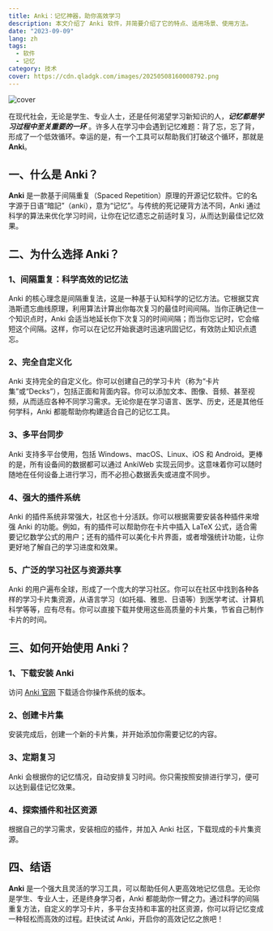 ```yaml
---
title: Anki：记忆神器，助你高效学习
description: 本文介绍了 Anki 软件，并简要介绍了它的特点、适用场景、使用方法。
date: "2023-09-09"
lang: zh
tags:
  - 软件
  - 记忆
category: 技术
cover: https://cdn.qladgk.com/images/20250508160008792.png
---
```



<Image
  src="https://cdn.qladgk.com/images/20250508160008792.png"
  alt="cover"
  width={999}
  height={527}
  isArticleImage={true}
/>

在现代社会，无论是学生、专业人士，还是任何渴望学习新知识的人，**_记忆都是学习过程中至关重要的一环_** 。许多人在学习中会遇到记忆难题：背了忘，忘了背，形成了一个低效循环。幸运的是，有一个工具可以帮助我们打破这个循环，那就是 **Anki**。

## 一、什么是 Anki？

**Anki** 是一款基于间隔重复（Spaced Repetition）原理的开源记忆软件。它的名字源于日语“暗記”（anki），意为“记忆”。与传统的死记硬背方法不同，Anki 通过科学的算法来优化学习时间，让你在记忆遗忘之前适时复习，从而达到最佳记忆效果。

## 二、为什么选择 Anki？

### 1、间隔重复：科学高效的记忆法

Anki 的核心理念是间隔重复法，这是一种基于认知科学的记忆方法。它根据艾宾浩斯遗忘曲线原理，利用算法计算出你每次复习的最佳时间间隔。当你正确记住一个知识点时，Anki 会适当地延长你下次复习的时间间隔；而当你忘记时，它会缩短这个间隔。这样，你可以在记忆开始衰退时迅速巩固记忆，有效防止知识点遗忘。

### 2、完全自定义化

Anki 支持完全的自定义化。你可以创建自己的学习卡片（称为“卡片集”或“Decks”），包括正面和背面内容。你可以添加文本、图像、音频、甚至视频，从而适应各种不同学习需求。无论你是在学习语言、医学、历史，还是其他任何学科，Anki 都能帮助你构建适合自己的记忆工具。

### 3、多平台同步

Anki 支持多平台使用，包括 Windows、macOS、Linux、iOS 和 Android。更棒的是，所有设备间的数据都可以通过 AnkiWeb 实现云同步。这意味着你可以随时随地在任何设备上进行学习，而不必担心数据丢失或进度不同步。

### 4、强大的插件系统

Anki 的插件系统非常强大，社区也十分活跃。你可以根据需要安装各种插件来增强 Anki 的功能。例如，有的插件可以帮助你在卡片中插入 LaTeX 公式，适合需要记忆数学公式的用户；还有的插件可以美化卡片界面，或者增强统计功能，让你更好地了解自己的学习进度和效果。

### 5、广泛的学习社区与资源共享

Anki 的用户遍布全球，形成了一个庞大的学习社区。你可以在社区中找到各种各样的学习卡片集资源，从语言学习（如托福、雅思、日语等）到医学考试、计算机科学等等，应有尽有。你可以直接下载并使用这些高质量的卡片集，节省自己制作卡片的时间。

## 三、如何开始使用 Anki？

### 1、下载安装 Anki

访问 [Anki 官网](https://apps.ankiweb.net/) 下载适合你操作系统的版本。

### 2、创建卡片集

安装完成后，创建一个新的卡片集，并开始添加你需要记忆的内容。

### 3、定期复习

Anki 会根据你的记忆情况，自动安排复习时间。你只需按照安排进行学习，便可以达到最佳记忆效果。

### 4、探索插件和社区资源

根据自己的学习需求，安装相应的插件，并加入 Anki 社区，下载现成的卡片集资源。

## 四、结语

**Anki** 是一个强大且灵活的学习工具，可以帮助任何人更高效地记忆信息。无论你是学生、专业人士，还是终身学习者，Anki 都能助你一臂之力。通过科学的间隔重复方法，自定义的学习卡片，多平台支持和丰富的社区资源，你可以将记忆变成一种轻松而高效的过程。赶快试试 Anki，开启你的高效记忆之旅吧！

